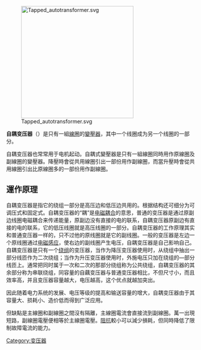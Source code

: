 {{unreferenced|time=2015-11-14T13:42:42+00:00}}
[[File:Tapped_autotransformer.svg|300px]]

'''自耦变压器'''（{{lang-en
|Autotransformer}}）是只有一組[[線圈|線圈]]的[[變壓器|變壓器]]，其中一个线圈成为另一个线圈的一部分。

自耦变压器也常常用于电机起动。自耦式變壓器是只有一組線圈同時用作原線圈及副線圈的變壓器。降壓時會從共用線圈引出一部份用作副線圈，而當升壓時會從共用線圈引出比原線圈多的一部份用作副線圈。

==運作原理==
自耦变压器是指它的绕组一部分是高压边和低压边共用的。根据结构还可细分为可调压式和固定式。自耦变压器的“耦”是[[电磁耦合|电磁耦合]]的意思，普通的变压器是通过原副边线圈电磁耦合来传递能量，原副边没有直接的电的联系，自耦变压器原副边有直接的电的联系，它的低压线圈就是高压线圈的一部分。自耦变压器的工作原理其实和普通变压器一样的，只不过他的原线圈就是它的副线圈。一般的变压器是左边一个原线圈通过[[电磁感应|电磁感应]]，使右边的副线圈产生电压，自耦变压器是自己影响自己。自耦变压器是只有一个[[绕组|绕组]]的变压器，当作为降压变压器使用时，从绕组中抽出一部分线匝作为二次绕组；当作为升压变压器使用时，外施电压只加在绕组的—部分线匝上。通常把同时属于一次和二次的那部分绕组称为公共绕组，自耦变压器的其余部分称为串联绕组，同容量的自藕变压器与普通变压器相比，不但尺寸小，而且效率高，并且变压器容量越大，电压越高，这个优点就越加突出。

因此随着电力系统的发展、电压等级的提高和输送容量的增大，自耦变压器由于其容量大、损耗小、造价低而得到广泛应用。

但缺點是主線圈和副線圈之間沒有隔離，主線圈電流會直接流到副線圈。萬一出現短路，副線圈電壓便相等於主線圈電壓。[[阻抗|阻抗]]較小可以減少損耗，但同時降低了限制故障電流的能力。

[[Category:变压器|Category:变压器]]